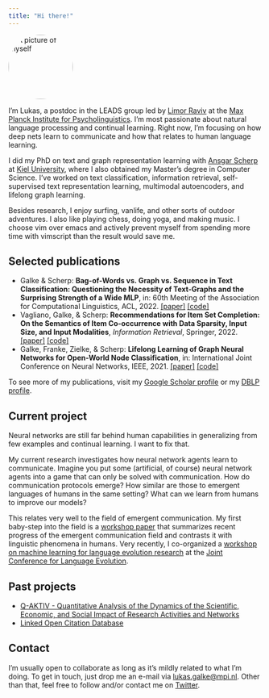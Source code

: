 ```yaml
---
title: "Hi there!"
---
```


<img class="img-fluid float-end" style="border-radius: 50%"  alt="A picture of myself" width="128" height="128" resize=true src="images/2022-05-Lukas-Galke.jpg"></img>


I'm Lukas, a postdoc in the LEADS group led by [Limor
Raviv](https://www.limorravivevolang.com) at the [Max Planck Institute for
Psycholinguistics](https://mpi.nl).  I'm most passionate about natural language
processing and continual learning. Right now, I'm focusing on how deep
nets learn to communicate and how that relates to human language learning.

I did my PhD on text and graph representation learning with [Ansgar
Scherp](http://ansgarscherp.net) at [Kiel
University](https://www.uni-kiel.de/en/), where I also obtained my Master’s
degree in Computer Science.  I've worked on text classification, information
retrieval, self-supervised text representation learning, multimodal autoencoders,
and lifelong graph learning.

Besides research, I enjoy surfing, vanlife, and other sorts of outdoor
adventures. I also like playing chess, doing yoga, and making music. I choose
vim over emacs and actively prevent myself from spending more time with
vimscript than the result would save me. 

## Selected publications

- Galke & Scherp: **Bag-of-Words vs. Graph vs. Sequence in Text Classification: Questioning the Necessity of Text-Graphs and the Surprising Strength of a Wide MLP**, in: 60th Meeting of the Association for Computational Linguistics, ACL, 2022. [[paper]](https://aclanthology.org/2022.acl-long.279/) [[code]](https://github.com/lgalke/text-clf-baselines)
- Vagliano, Galke, & Scherp: **Recommendations for Item Set Completion: On the Semantics of Item Co-occurrence with Data Sparsity, Input Size, and Input Modalities**, *Information Retrieval*, Springer, 2022. [[paper]](https://link.springer.com/article/10.1007/s10791-022-09408-9) [[code]](https://github.com/lgalke/aae-recomennder)
- Galke, Franke, Zielke, & Scherp: **Lifelong Learning of Graph Neural Networks for Open-World Node Classification**, in: International Joint Conference on Neural Networks, IEEE, 2021. [[paper]](https://ieeexplore.ieee.org/abstract/document/9533412) [[code]](https://github.com/lgalke/lifelong-learning)

To see more of my publications, visit my [Google Scholar profile](https://scholar.google.de/citations?user=AHGGdYQAAAAJ&hl=en) or my [DBLP profile](https://dblp.org/pid/200/7830.html).

## Current project 

Neural networks are still far behind human capabilities in generalizing from
few examples and continual learning. I want to fix that.

My current research investigates how neural network agents learn to
communicate. Imagine you put some (artificial, of course) neural network agents
into a game that can only be solved with communication. How do communication
protocols emerge?  How similar are those to emergent languages of humans in the
same setting? What can we learn from humans to improve our models?

This relates very well to the field of emergent communication. My first
baby-step into the field is a [workshop
paper](https://arxiv.org/abs/2204.10590) that summarizes recent progress of the
emergent communication field and contrasts it with linguistic phenomena in
humans. Very recently, I co-organized a [workshop on machine learning for language
evolution research](https://ml4evolang.github.io/) at the [Joint Conference for
Language
Evolution](https://sites.google.com/view/joint-conf-language-evolution/home).


## Past projects

- [Q-AKTIV - Quantitative Analysis of the Dynamics of the Scientific, Economic, and Social Impact of Research Activities and Networks](https://q-aktiv.github.io)
- [Linked Open Citation Database](https://locdb.bib.uni-mannheim.de/blog/en/)

## Contact

I'm usually open to collaborate as long as it's mildly related to what I'm
doing. To get in touch, just drop me an e-mail via
[lukas.galke@mpi.nl](mailto:lukas.galke@mpi.nl?subject=First contact). Other
than that, feel free to follow and/or contact me on
[Twitter](https://twitter.com/LukasGalke).
 


